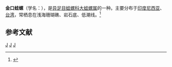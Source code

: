 {{Speciesbox
| name = 金口蛙螺
| image = 
| image_width = 
| genus = Tutufa
| species = rubeta
| authority = (Linnaeus, 1758)
}}
'''金口蛙螺'''（学名：''{{lang|la|Tutufa rubeta}}''），是[[异足目|异足目]][[蛙螺科|蛙螺科]][[大蛙螺属|大蛙螺属]]的一种。主要分布于[[印度尼西亚|印度尼西亚]]、[[台湾|台湾]]，常栖息在浅海珊瑚礁、岩石底、低潮线。<ref>{{cite web|url=http://shell.sinica.edu.tw/chinese/shellbase_detail.php?science_no=779|title=国际贝库：金口蛙螺|publisher=台湾贝类资料库|accessdate=2009-08-11}}</ref>

== 参考文献 ==
{{reflist}}
{{Taxonbar|from=Q7857060}}

[[Category:大蛙螺属|J]]
[[Category:_1758年描述的动物|J]]
[[Category:_卡尔·林奈命名的生物分类|J]]